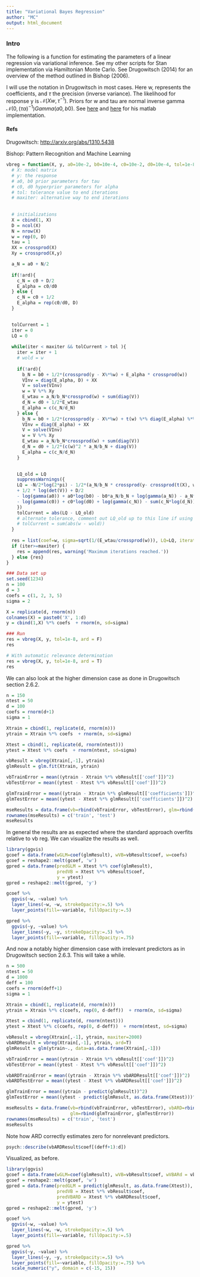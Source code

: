 ```yaml
---
title: "Variational Bayes Regression"
author: "MC"
output: html_document
---
```


### Intro 
The following is a function for estimating the parameters of a linear regression via variational inference. See my other scripts for Stan implementation via Hamiltonian Monte Carlo.  See Drugowitsch (2014) for an overview of the method outlined in Bishop (2006).

I will use the notation in Drugowitsch in most cases. Here w, represents the coefficients, and $\tau$ the precision (inverse variance). The likelihood for response y is $\mathcal{N}(Xw, \tau^{-1})$. Priors for w and tau are normal inverse gamma $\mathcal{N}(0, (\tau\alpha)^{-1}) Gamma(a0,b0)$. See [here](https://github.com/jdrugo/vb_linear/blob/master/vb_linear_fit.m) and [here](https://github.com/jdrugo/vb_linear/blob/master/vb_linear_fit_ard.m) for his matlab implementation.

#### Refs
Drugowitsch: <http://arxiv.org/abs/1310.5438>

Bishop: Pattern Recognition and Machine Learning

```r
vbreg = function(X, y, a0=10e-2, b0=10e-4, c0=10e-2, d0=10e-4, tol=1e-8, maxiter=1000, ard=F){
  # X: model matrix
  # y: the response
  # a0, b0 prior parameters for tau
  # c0, d0 hyperprior parameters for alpha
  # tol: tolerance value to end iterations
  # maxiter: alternative way to end iterations
  
  
  # initializations
  X = cbind(1, X)
  D = ncol(X)
  N = nrow(X)
  w = rep(0, D) 
  tau = 1
  XX = crossprod(X)
  Xy = crossprod(X,y)

  a_N = a0 + N/2
  
  if(!ard){
    c_N = c0 + D/2
    E_alpha = c0/d0  
  } else {
    c_N = c0 + 1/2
    E_alpha = rep(c0/d0, D)
  }
  

  tolCurrent = 1
  iter = 0
  LQ = 0
  
  while(iter < maxiter && tolCurrent > tol ){
    iter = iter + 1
    # wold = w
    
    if(!ard){
      b_N = b0 + 1/2*(crossprod(y - X%*%w) + E_alpha * crossprod(w))
      VInv = diag(E_alpha, D) + XX
      V = solve(VInv)
      w = V %*% Xy
      E_wtau = a_N/b_N*crossprod(w) + sum(diag(V))
      d_N = d0 + 1/2*E_wtau
      E_alpha = c(c_N/d_N)
    } else {
      b_N = b0 + 1/2*(crossprod(y - X%*%w) + t(w) %*% diag(E_alpha) %*% w)
      VInv = diag(E_alpha) + XX
      V = solve(VInv)
      w = V %*% Xy
      E_wtau = a_N/b_N*crossprod(w) + sum(diag(V))
      d_N = d0 + 1/2*(c(w)^2 * a_N/b_N + diag(V))
      E_alpha = c(c_N/d_N)
    }

    
    LQ_old = LQ
    suppressWarnings({
    LQ = -N/2*log(2*pi) - 1/2*(a_N/b_N * crossprod(y- crossprod(t(X), w)) + sum(XX * V)) 
    + 1/2 * log(det(V)) + D/2
    - log(gamma(a0)) + a0*log(b0) - b0*a_N/b_N + log(gamma(a_N)) - a_N*log(b_N) + a_N
    - log(gamma(c0)) + c0*log(d0) + log(gamma(c_N)) - sum(c_N*log(d_N))
    })
    tolCurrent = abs(LQ - LQ_old)
    # alternate tolerance, comment out LQ_old up to this line if using
    # tolCurrent = sum(abs(w - wold))  
  }
  
  res = list(coef=w, sigma=sqrt(1/(E_wtau/crossprod(w))), LQ=LQ, iterations=iter, tol=tolCurrent)
  if (iter>=maxiter) {
    res = append(res, warning('Maximum iterations reached.'))
  } else {res}
}

### Data set up
set.seed(1234)
n = 100
d = 3
coefs = c(1, 2, 3, 5)
sigma = 2

X = replicate(d, rnorm(n))
colnames(X) = paste0('X', 1:d)
y = cbind(1,X) %*% coefs  + rnorm(n, sd=sigma)

### Run 
res = vbreg(X, y, tol=1e-8, ard = F)
res

# With automatic relevance determination
res = vbreg(X, y, tol=1e-8, ard = T)
res
```

We can also look at the higher dimension case as done in Drugowitsch section 2.6.2.

```r
n = 150
ntest = 50
d = 100
coefs = rnorm(d+1)
sigma = 1

Xtrain = cbind(1, replicate(d, rnorm(n)))
ytrain = Xtrain %*% coefs  + rnorm(n, sd=sigma)

Xtest = cbind(1, replicate(d, rnorm(ntest)))
ytest = Xtest %*% coefs  + rnorm(ntest, sd=sigma)

vbResult = vbreg(Xtrain[,-1], ytrain)
glmResult = glm.fit(Xtrain, ytrain)

vbTrainError = mean((ytrain - Xtrain %*% vbResult[['coef']])^2)
vbTestError = mean((ytest - Xtest %*% vbResult[['coef']])^2)

glmTrainError = mean((ytrain - Xtrain %*% glmResult[['coefficients']])^2)
glmTestError = mean((ytest - Xtest %*% glmResult[['coefficients']])^2)

mseResults = data.frame(vb=rbind(vbTrainError, vbTestError), glm=rbind(glmTrainError, glmTestError))
rownames(mseResults) = c('train', 'test')
mseResults
```

In general the results are as expected where the standard approach overfits relative to vb reg.  We can visualize the results as well.

```r
library(ggvis)
gcoef = data.frame(wGLM=coef(glmResult), wVB=vbResult$coef, w=coefs)
gcoef = reshape2::melt(gcoef, 'w')
gpred = data.frame(predGLM = Xtest %*% coef(glmResult),
                   predVB = Xtest %*% vbResult$coef,
                   y = ytest)
gpred = reshape2::melt(gpred, 'y')

gcoef %>%
  ggvis(~w, ~value) %>%
  layer_lines(~w, ~w, strokeOpacity:=.5) %>%
  layer_points(fill=~variable, fillOpacity:=.5)

gpred %>%
  ggvis(~y, ~value) %>%
  layer_lines(~y, ~y, strokeOpacity:=.5) %>%
  layer_points(fill=~variable, fillOpacity:=.75)
```

And now a notably higher dimension case with irrelevant predictors as in Drugowitsch section 2.6.3.  This will take a while.

```r
n = 500
ntest = 50
d = 1000
deff = 100
coefs = rnorm(deff+1)
sigma = 1

Xtrain = cbind(1, replicate(d, rnorm(n)))
ytrain = Xtrain %*% c(coefs, rep(0, d-deff))  + rnorm(n, sd=sigma)

Xtest = cbind(1, replicate(d, rnorm(ntest)))
ytest = Xtest %*% c(coefs, rep(0, d-deff))  + rnorm(ntest, sd=sigma)

vbResult = vbreg(Xtrain[,-1], ytrain, maxiter=2000)
vbARDResult = vbreg(Xtrain[,-1], ytrain, ard=T)
glmResult = glm(ytrain~., data=as.data.frame(Xtrain[,-1]))

vbTrainError = mean((ytrain - Xtrain %*% vbResult[['coef']])^2)
vbTestError = mean((ytest - Xtest %*% vbResult[['coef']])^2)

vbARDTrainError = mean((ytrain - Xtrain %*% vbARDResult[['coef']])^2)
vbARDTestError = mean((ytest - Xtest %*% vbARDResult[['coef']])^2)

glmTrainError = mean((ytrain - predict(glmResult))^2)
glmTestError = mean((ytest - predict(glmResult, as.data.frame(Xtest)))^2)

mseResults = data.frame(vb=rbind(vbTrainError, vbTestError), vbARD=rbind(vbARDTrainError, vbARDTestError), 
                        glm=rbind(glmTrainError, glmTestError))
rownames(mseResults) = c('train', 'test')
mseResults
```

Note how ARD correctly estimates zero for nonrelevant predictors.
```r
psych::describe(vbARDResult$coef[(deff+1):d])
```


Visualized, as before.

```r
library(ggvis)
gcoef = data.frame(wGLM=coef(glmResult), wVB=vbResult$coef, wVBARd = vbARDResult$coef, w=c(coefs, rep(0,d-deff)))
gcoef = reshape2::melt(gcoef, 'w')
gpred = data.frame(predGLM = predict(glmResult, as.data.frame(Xtest)),
                   predVB = Xtest %*% vbResult$coef,
                   predVBARD = Xtest %*% vbARDResult$coef,
                   y = ytest)
gpred = reshape2::melt(gpred, 'y')

gcoef %>%
  ggvis(~w, ~value) %>%
  layer_lines(~w, ~w, strokeOpacity:=.5) %>%
  layer_points(fill=~variable, fillOpacity:=.5)

gpred %>%
  ggvis(~y, ~value) %>%
  layer_lines(~y, ~y, strokeOpacity:=.5) %>%
  layer_points(fill=~variable, fillOpacity:=.75) %>%
  scale_numeric("y", domain = c(-15, 15))
```
